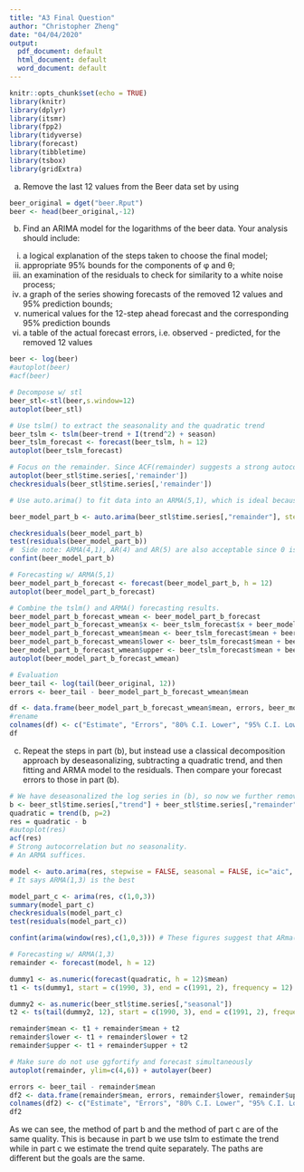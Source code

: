 ```yaml
---
title: "A3 Final Question"
author: "Christopher Zheng"
date: "04/04/2020"
output:
  pdf_document: default
  html_document: default
  word_document: default
---
```


```r
knitr::opts_chunk$set(echo = TRUE)
library(knitr)
library(dplyr)
library(itsmr)
library(fpp2)
library(tidyverse)
library(forecast)
library(tibbletime)
library(tsbox)
library(gridExtra)
```


(a) Remove the last 12 values from the Beer data set by using

```r
beer_original = dget("beer.Rput")
beer <- head(beer_original,-12)
```


(b) Find an ARIMA model for the logarithms of the beer data. Your analysis should include:

  i) a logical explanation of the steps taken to choose the final model;
  ii) appropriate 95% bounds for the components of φ and θ;
  iii) an examination of the residuals to check for similarity to a white noise process;
  iv) a graph of the series showing forecasts of the removed 12 values and 95% prediction bounds;
  v) numerical values for the 12-step ahead forecast and the corresponding 95% prediction bounds
  vi) a table of the actual forecast errors, i.e. observed - predicted, for the removed 12 values

```r
beer <- log(beer)
#autoplot(beer)
#acf(beer)
```


```r
# Decompose w/ stl
beer_stl<-stl(beer,s.window=12)
autoplot(beer_stl)
```

```r
# Use tslm() to extract the seasonality and the quadratic trend
beer_tslm <- tslm(beer~trend + I(trend^2) + season)
beer_tslm_forecast <- forecast(beer_tslm, h = 12)
autoplot(beer_tslm_forecast)
```

```r
# Focus on the remainder. Since ACF(remainder) suggests a strong autocovariance out of the confidence interval band, it is not a white noise and we need an ARMA to fit the remainder component.
autoplot(beer_stl$time.series[,'remainder'])
checkresiduals(beer_stl$time.series[,'remainder'])

```

```r
# Use auto.arima() to fit data into an ARMA(5,1), which is ideal because the resulted residuals do not witness a strong autocovariance.

beer_model_part_b <- auto.arima(beer_stl$time.series[,"remainder"], stepwise = FALSE, seasonal = FALSE, ic = "aic", trace = TRUE, max.order = 10, max.d = 0)
```


```r
checkresiduals(beer_model_part_b)
test(residuals(beer_model_part_b))
#  Side note: ARMA(4,1), AR(4) and AR(5) are also acceptable since 0 is contained in the 95% interval.
confint(beer_model_part_b)
```
```r
# Forecasting w/ ARMA(5,1)
beer_model_part_b_forecast <- forecast(beer_model_part_b, h = 12)
autoplot(beer_model_part_b_forecast)

# Combine the tslm() and ARMA() forecasting results.
beer_model_part_b_forecast_wmean <- beer_model_part_b_forecast
beer_model_part_b_forecast_wmean$x <- beer_tslm_forecast$x + beer_model_part_b_forecast$x
beer_model_part_b_forecast_wmean$mean <- beer_tslm_forecast$mean + beer_model_part_b_forecast$mean
beer_model_part_b_forecast_wmean$lower <- beer_tslm_forecast$mean + beer_model_part_b_forecast$lower
beer_model_part_b_forecast_wmean$upper <- beer_tslm_forecast$mean + beer_model_part_b_forecast$upper
autoplot(beer_model_part_b_forecast_wmean)
```
```r
# Evaluation
beer_tail <- log(tail(beer_original, 12))
errors <- beer_tail - beer_model_part_b_forecast_wmean$mean

df <- data.frame(beer_model_part_b_forecast_wmean$mean, errors, beer_model_part_b_forecast_wmean$lower, beer_model_part_b_forecast_wmean$upper)
#rename
colnames(df) <- c("Estimate", "Errors", "80% C.I. Lower", "95% C.I. Lower", "80% C.I. Upper", "95% C.I. Upper")
df
```


(c) Repeat the steps in part (b), but instead use a classical decomposition approach by deseasonalizing, subtracting a quadratic trend, and then fitting and ARMA model to the residuals. Then compare your forecast errors to those in part (b).

```r
# We have deseasonalized the log series in (b), so now we further remove the quadratic trend.
b <- beer_stl$time.series[,"trend"] + beer_stl$time.series[,"remainder"]
quadratic = trend(b, p=2)
res = quadratic - b
#autoplot(res)
acf(res)
# Strong autocorrelation but no seasonality.
# An ARMA suffices.
```

```r
model <- auto.arima(res, stepwise = FALSE, seasonal = FALSE, ic="aic", trace = TRUE, max.d = 0)
# It says ARMA(1,3) is the best
```

```r
model_part_c <- arima(res, c(1,0,3))
summary(model_part_c)
checkresiduals(model_part_c)
test(residuals(model_part_c))

confint(arima(window(res),c(1,0,3))) # These figures suggest that ARma(1,3) suffices.

```

```r
# Forecasting w/ ARMA(1,3)
remainder <- forecast(model, h = 12)

dummy1 <- as.numeric(forecast(quadratic, h = 12)$mean)
t1 <- ts(dummy1, start = c(1990, 3), end = c(1991, 2), frequency = 12)

dummy2 <- as.numeric(beer_stl$time.series[,"seasonal"])
t2 <- ts(tail(dummy2, 12), start = c(1990, 3), end = c(1991, 2), frequency = 12)

remainder$mean <- t1 + remainder$mean + t2
remainder$lower <- t1 + remainder$lower + t2
remainder$upper <- t1 + remainder$upper + t2

# Make sure do not use ggfortify and forecast simultaneously
autoplot(remainder, ylim=c(4,6)) + autolayer(beer)
```

```r
errors <- beer_tail - remainder$mean
df2 <- data.frame(remainder$mean, errors, remainder$lower, remainder$upper)
colnames(df2) <- c("Estimate", "Errors", "80% C.I. Lower", "95% C.I. Lower", "80% C.I. Upper", "95% C.I. Upper")
df2
```


As we can see, the method of part b and the method of part c are of the same quality. This is because in part b we use tslm to estimate the trend while in part c we estimate the trend quite separately. The paths are different but the goals are the same.
